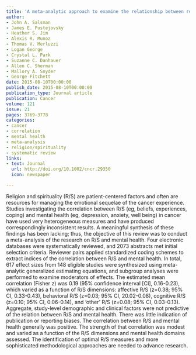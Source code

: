 ```yaml
---
title: 'A meta-analytic approach to examine the relationship between religion/spirituality and mental health in cancer'
author:
- John A. Salsman
- James E. Pustejovsky
- Heather S. Jim
- Alexis R. Munoz
- Thomas V. Merluzzi
- Logan George
- Crystal L. Park
- Suzanne C. Danhauer
- Allen C. Sherman
- Mallory A. Snyder
- George Fitchett
date: 2015-08-10T00:00:00
publish_date: 2015-08-10T00:00:00
publication_type: Journal article
publication: Cancer
volume: 121
issue: 21
pages: 3769-3778
categories:
- cancer
- correlation
- mental health
- meta-analysis
- religion/spirituality
- systematic review
links:
- text: Journal
  url: http://doi.org/10.1002/cncr.29350
  icon: newspaper

---
```



Religion and spirituality (R/S) are patient-centered factors and often are resources for managing the emotional sequelae of the cancer experience. Studies investigating the correlation between R/S (eg, beliefs, experiences, coping) and mental health (eg, depression, anxiety, well being) in cancer have used very heterogeneous measures and have produced correspondingly inconsistent results. A meaningful synthesis of these findings has been lacking; thus, the objective of this review was to conduct a meta-analysis of the research on R/S and mental health. Four electronic databases were systematically reviewed, and 2073 abstracts met initial selection criteria. Reviewer pairs applied standardized coding schemes to extract indices of the correlation between R/S and mental health. In total, 617 effect sizes from 148 eligible studies were synthesized using meta-analytic generalized estimating equations, and subgroup analyses were performed to examine moderators of effects. The estimated mean correlation (Fisher z) was 0.19 (95% confidence interval [CI], 0.16-0.23), which varied as a function of R/S dimensions: affective R/S (z=0.38; 95% CI, 0.33-0.43), behavioral R/S (z=0.03; 95% CI, 20.02-0.08), cognitive R/S (z=0.10; 95% CI, 0.06-0.14), and ‘other’ R/S (z=0.08; 95% CI, 0.03-0.13). Aggregate, study-level demographic and clinical factors were not predictive of the relation between R/S and mental health. There was little indication of publication or reporting biases. The correlation between R/S and mental health generally was positive. The strength of that correlation was modest and varied as a function of the R/S dimensions and mental health domains assessed. The identification of optimal R/S measures and more sophisticated methodological approaches are needed to advance research.

